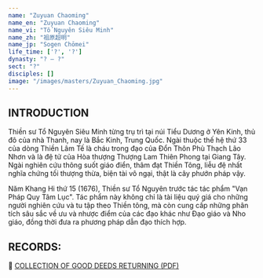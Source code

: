 ```yaml
---
name: "Zuyuan Chaoming"
name_en: "Zuyuan Chaoming"
name_vi: "Tổ Nguyên Siêu Minh"
name_zh: "祖原超明"
name_jp: "Sogen Chōmei"
life_time: ['?', '?']
dynasty: "? — ?"
sect: "?"
disciples: []
image: "/images/masters/Zuyuan_Chaoming.jpg"
---
```


## INTRODUCTION

Thiền sư Tổ Nguyên Siêu Minh từng trụ trì tại núi Tiểu Dương ở Yên Kinh, thủ đô của nhà Thanh, nay là Bắc Kinh, Trung Quốc.
Ngài thuộc thế hệ thứ 33 của dòng Thiền Lâm Tế là cháu trong đạo của Đổn Thôn Phù Thạch Lão Nhơn và là đệ tử của Hòa thượng Thượng Lam Thiên Phong tại Giang Tây.
Ngài nghiên cứu thông suốt giáo điển, thâm đạt Thiền Tông, liễu đệ nhất nghĩa chứng tối thượng thừa, biện tài vô ngại, thật là cây phướn pháp vậy.

Năm Khang Hi thứ 15 (1676), Thiền sư Tổ Nguyên trước tác tác phẩm "Vạn Pháp Quy Tâm Lục".
Tác phẩm này không chỉ là tài liệu quý giá cho những người nghiên cứu và tu tập theo Thiền tông, mà còn cung cấp những phân tích sâu sắc về ưu và nhược điểm của các đạo khác như Đạo giáo và Nho giáo, đồng thời đưa ra phương pháp dẫn đạo thích hợp.

## RECORDS:

📖 <a href="https://thuvienhoasen.org/images/file/3M9kIz8G0wgQAIYM/van-phap-quy-tam-luc.pdf" target="_blank">COLLECTION OF GOOD DEEDS RETURNING (PDF)</a>

